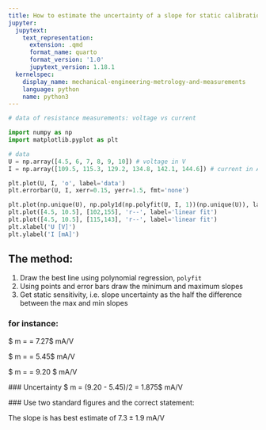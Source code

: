```yaml
---
title: How to estimate the uncertainty of a slope for static calibration or regression
jupyter:
  jupytext:
    text_representation:
      extension: .qmd
      format_name: quarto
      format_version: '1.0'
      jupytext_version: 1.18.1
  kernelspec:
    display_name: mechanical-engineering-metrology-and-measurements
    language: python
    name: python3
---
```




```python
# data of resistance measurements: voltage vs current

import numpy as np
import matplotlib.pyplot as plt

# data
U = np.array([4.5, 6, 7, 8, 9, 10]) # voltage in V
I = np.array([109.5, 115.3, 129.2, 134.8, 142.1, 144.6]) # current in A

plt.plot(U, I, 'o', label='data')
plt.errorbar(U, I, xerr=0.15, yerr=1.5, fmt='none')

plt.plot(np.unique(U), np.poly1d(np.polyfit(U, I, 1))(np.unique(U)), label='fit')
plt.plot([4.5, 10.5], [102,155], 'r--', label='linear fit')
plt.plot([4.5, 10.5], [115,143], 'r--', label='linear fit')
plt.xlabel('U [V]')
plt.ylabel('I [mA]')


```

## The method:

1. Draw the best line using polynomial regression, `polyfit`
2. Using points and error bars draw the minimum and maximum slopes
3. Get static sensitivity, i.e. slope uncertainty as the half the difference between the max and min slopes


### for instance:

$ m = \frac{147 - 107}{10 - 4.5} = 7.27$ mA/V

$ m = \frac{145 - 115}{10.5 - 4.5} = 5.45$ mA/V

$ m = \frac{152 - 106}{10 - 5} = 9.20 $ mA/V

 ### Uncertainty 
 $ \Delta m = (9.20 - 5.45)/2 = 1.875$ mA/V

 ### Use two standard figures and the correct statement: 

 The slope is has best estimate of $7.3 \pm 1.9$ mA/V

 
